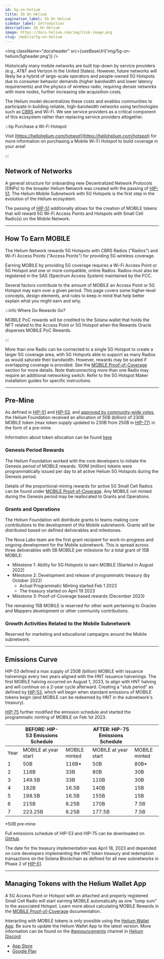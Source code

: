 ```yaml
---
id: 5g-on-helium
title: 5G On Helium
pagination_label: 5G On Helium
sidebar_label: Introduction
description: 5G On Helium
image: https://docs.helium.com/img/link-image.png
slug: /mobile/5g-on-helium
---
```



<img className="docsheader" src={useBaseUrl('img/5g-on-helium/5gheader.png')} />

Historically many mobile networks are built top-down by service providers (e.g., AT&T and Verizon in
the United States). However, future networks will likely be a hybrid of large-scale operators and
people-owned 5G Hotspots due to consumer behavior demands (higher bandwidth and lower latency
requirements) and the physics of wireless radio, requiring denser networks with more nodes, further
increasing site acquisition costs.

The Helium model decentralizes these costs and enables communities to participate in building
reliable, high-bandwidth networks using technologies such as [CBRS](/mobile/cbrs-radios) and Wi-Fi.
We see service providers as a critical component of this ecosystem rather than replacing service
providers altogether.

:::tip Purchase a Wi-Fi Hotspot

Visit [https://hellohelium.com/hotspot](https://hellohelium.com/hotspot) for more information on
purchasing a Mobile Wi-Fi Hotspot to build coverage in your area!

:::

## Network of Networks

A general structure for onboarding new Decentralized Network Protocols (DNPs) to the broader Helium
Network was created with the passing of
[HIP-51](https://github.com/helium/HIP/blob/main/0051-helium-dao.md). The Helium Mobile Subnetwork
with 5G Hotspots is the first step in the evolution of the Helium ecosystem.

The passing of [HIP-51](https://github.com/helium/HIP/blob/main/0051-helium-dao.md) additionally
allows for the creation of MOBILE tokens that will reward 5G Wi-Fi Access Points and Hotspots with
Small Cell Radio(s) on the Mobile Network.

---

## How To Earn MOBILE

The Helium Network rewards 5G Hotspots with CBRS Radios ("Radios") and Wi-Fi Access Points ("Access
Points") for providing 5G wireless coverage.

Earning MOBILE by providing 5G coverage requires a Wi-Fi Access Point or 5G Hotspot and one or more
compatible, online Radios. Radios must also be registered in the SAS (Spectrum Access System)
maintained by the FCC.

Several factors contribute to the amount of MOBILE an Access Point or 5G Hotspot may earn over a
given period. This page covers some higher-level concepts, design elements, and rules to keep in
mind that help better explain what you might earn and why.

:::info Where Do Rewards Go?

MOBILE PoC rewards will be credited to the Solana wallet that holds the NFT related to the Access
Point or 5G Hotspot when the Rewards Oracle disperses MOBILE PoC Rewards.

:::

More than one Radio can be connected to a single 5G Hotspot to create a larger 5G coverage area,
with 5G Hotspots able to support as many Radios as would saturate their bandwidth. However, rewards
may be scaled if overlapping coverage is provided. See the
[MOBILE Proof-of-Coverage](/mobile/proof-of-coverage) section for more details. Note thatconnecting
more than one Radio may require an additional networking switch. Refer to the 5G Hotspot Maker
installation guides for specific instructions.

---

## Pre-Mine

As defined in [HIP-51](https://github.com/helium/HIP/blob/main/0051-helium-dao.md) and
[HIP-53](https://github.com/helium/HIP/blob/main/0053-mobile-dao.md#economics-overview), and
[approved by community-wide votes](https://heliumvote.com/legacy/14rifUhocpzdwsrWaG5PDbdREDkzyesKe1hXuWzibv8h9DdqKLe),
the Helium Foundation received an allocation of 50B (billion) of 230B MOBILE token (max token supply
updated to 230B from 250B in
[HIP-77](https://github.com/helium/HIP/blob/main/files/0077/token-emissions-as-of-solana-migration.pdf))
in the form of a pre-mine.

Information about token allocation can be found
[here](https://docs.helium.com/tokens/mobile-token/#token-allocation)

### Genesis Period Rewards

The Helium Foundation worked with the core developers to initiate the Genesis period of MOBILE
rewards. 100M (million) tokens were programmatically issued per day to all active Helium 5G Hotspots
during the Genesis period.

Details of the proportional mining rewards for active 5G Small Cell Radios can be found under
[MOBILE Proof-of-Coverage](/mobile/proof-of-coverage). Any MOBILE not minted during the Genesis
period may be reallocated to Grants and Operations.

### Grants and Operations

The Helium Foundation will distribute grants to teams making core contributions to the development
of the Mobile subnetwork. Grants will be distributed based on defined deliverables and milestones.

The Nova Labs team are the first grant recipient for work-in-progress and ongoing development for
the Mobile subnetwork. This is spread across three deliverables with 5B MOBILE per milestone for a
total grant of 15B MOBILE:

- Milestone 1: Ability for 5G Hotspots to earn MOBILE (Started in August 2022)
- Milestone 2: Development and release of programmatic treasury (by October 2022)
  - Actual Programmatic Minting started Feb 1 2023
  - The treasury started on April 19 2023
- Milestone 3: Proof-of-Coverage based rewards (December 2023)

The remaining 15B MOBILE is reserved for other work pertaining to Oracles and Mappers development or
other community contributions.

### Growth Activities Related to the Mobile Subnetwork

Reserved for marketing and educational campaigns around the Mobile subnetwork.

---

## Emissions Curve

HIP-53 defined a max supply of 250B (billion) MOBILE with issuance halvenings every two years
aligned with the HNT issuance halvenings. The first MOBILE halving occurred on August 1, 2023, to
align with HNT halving and will continue on a 2-year cycle afterward. Creating a "stub period" as
defined by [HIP-53](https://github.com/helium/HIP/blob/main/0053-mobile-dao.md), which will begin
when standard emissions of MOBILE tokens begin (and MOBILE can be redeemed by HNT in the
subnetwork's treasury).

[HIP-75](https://github.com/helium/HIP/blob/main/0075-mobile-poc-initiate-programmatic-minting-and-updated-emissions-curve.md#economic-changes-to-emissions-curve)
further modified the emission schedule and started the programmatic minting of MOBILE on Feb
1st 2023.

|      | BEFORE: HIP-53 Emissions Schedule |               | AFTER: HIP-75 Emissions Schedule |               |
| ---- | --------------------------------- | ------------- | -------------------------------- | ------------- |
| Year | MOBILE at year start              | MOBILE minted | MOBILE at year start             | MOBILE minted |
| 1    | 50B                               | 116B\*        | 50B                              | 80B\*         |
| 2    | 116B                              | 33B           | 80B                              | 30B           |
| 3    | 149.5B                            | 33B           | 110B                             | 30B           |
| 4    | 182B                              | 16.5B         | 140B                             | 15B           |
| 5    | 198.5B                            | 16.5B         | 155B                             | 15B           |
| 6    | 215B                              | 8.25B         | 170B                             | 7.5B          |
| 7    | 223.25B                           | 8.25B         | 177.5B                           | 7.5B          |

\*50B pre-mine

Full emissions schedule of HIP-53 and HIP-75 can be downloaded on
[GitHub](https://github.com/helium/HIP/blob/main/files/0075/mobile-emissions-schedule-HIP53-vs-HIP75.pdf).

The date for the treasury implementation was April 18, 2023 and depended on core developers
implementing the HNT token treasury and redemption transactions on the Solana Blockchain as defined
for all new subnetworks in Phase 2 of
[HIP-51](https://github.com/helium/HIP/blob/main/0051-helium-dao.md).

---

## Managing Tokens with the Helium Wallet App

A 5G Access Point or Hotspot with an attached and properly registered Small Cell Radio will start
earning MOBILE automatically as one "lump sum" to the associated Hotspot. Learn more about
calculating MOBILE Rewards in the [MOBILE Proof-of-Coverage](/mobile/proof-of-coverage)
documentation.

Interacting with MOBILE tokens is only possible using the
[Helium Wallet App](/wallets/helium-wallet-app). Be sure to update the Helium Wallet App to the
latest version. More information can be found on the
[#announcements](discord://discord.com/channels/404106811252408320/730418759298318346) channel in
[Helium Discord](https://discord.gg/helium)

- [App Store](https://apps.apple.com/us/app/helium-hnt-wallet/id1609525848)
- [Google Play](https://play.google.com/store/apps/details?id=com.helium.wallet.app&gl=US)
